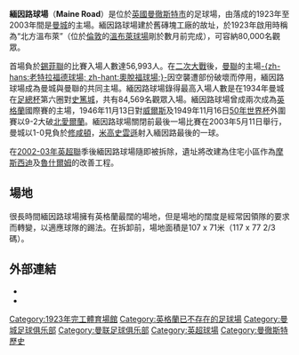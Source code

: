 {{coord|53|27|04.06|N|2|14|06.53|W|type:landmark_scale:2000|display=title}}

{{Infobox Stadium
|stadium_name = 緬因路球場<br>Maine Road
|image = [[File:Maine_road_prior_to_last_game.jpg|200px]]
|location = [[曼徹斯特|曼徹斯特市]]
|built = 1923年
|opened = 1923年8月23日
|closed = 2003年5月11日
|demolished = 2003-2004
|owner = [[曼城足球會|曼城足球會]]
|surface = 草地
|seating_capacity = 35,150 – 80,000
|tenants = [[曼城足球會|曼城足球會]]（1923–2003）<br>[[曼聯足球會|曼聯足球會]]（1946–1949）
|dimensions = 117 x 77 2/3碼

}}

'''緬因路球場'''（'''Maine Road'''）是位於[[英國|英國]][[曼徹斯特|曼徹斯特市]]的足球場，由落成的1923年至2003年間是[[曼城|曼城]]的主場。緬因路球場建於舊磚塊工廠的故址，於1923年啟用時稱為“北方溫布萊”（位於[[倫敦|倫敦]]的[[溫布萊球場|溫布萊球場]]剛於數月前完成），可容納80,000名觀眾。

首場負於[[錫菲聯|錫菲聯]]的比賽入場人數達56,993人。在[[第二次世界大戰|二次大戰]]後，[[曼聯|曼聯]]的主場[[老特拉福德球場|-{zh-hans:老特拉福德球場; zh-hant:奧脫福球場;}-]]因空襲遭部份破壞而停用，緬因路球場成為曼城與曼聯的共同主場。緬因路球場錄得最高入場人數是在1934年曼城在[[英格兰足总杯|足總杯]]第六圈對[[史篤城|史篤城]]，共有84,569名觀眾入場。緬因路球場曾成兩次成為[[英格兰足球代表队|英格蘭]]國際賽的主場，1946年11月13日對[[威爾斯足球代表隊|威爾斯]]及1949年11月16日[[世界杯足球赛|50年世界杯]]外圍賽以9-2大破[[北愛爾蘭足球代表隊|北愛爾蘭]]。緬因路球場關閉前最後一場比賽在2003年5月11日舉行，曼城以1-0見負於[[修咸頓|修咸頓]]，[[米凯尔·斯文森|米高史雲遜]]射入緬因路最後的一球。

在[[2002–03賽季英格蘭超級聯賽|2002-03年英超聯]]季後緬因路球場隨即被拆除，遺址將改建為住宅小區作為[[Moss_Side|摩斯西迪]]及[[Rusholme|魯什爾姆]]的改善工程。

==場地==
很長時間緬因路球場擁有英格蘭最闊的場地，但是場地的闊度是經常因領隊的要求而轉變，以適應球隊的踢法。在拆卸前，場地面積是107 x 71米（117 x 77 2/3碼）。

==外部連結==
* {{cite web | title=The Stadium Guide - Maine Road | url=http://www.stadiumguide.com/maineroad.htm | accessdate=2005-07-27 | archive-date=2012-01-01 | archive-url=https://web.archive.org/web/20120101004041/http://www.stadiumguide.com/maineroad.htm | dead-url=no }}
* {{cite web | title=BBC Sport - Saints spoil Maine Road party | url=http://news.bbc.co.uk/sport1/hi/football/eng_prem/2978137.stm | accessdate=2005-07-27 | archive-date=2004-07-20 | archive-url=https://web.archive.org/web/20040720175730/http://news.bbc.co.uk/sport1/hi/football/eng_prem/2978137.stm | dead-url=no }}

{{英超球場}}

{{DEFAULTSORT:Maine Road}}
[[Category:1923年完工體育場館|Category:1923年完工體育場館]]
[[Category:英格蘭已不存在的足球場|Category:英格蘭已不存在的足球場]]
[[Category:曼城足球俱乐部|Category:曼城足球俱乐部]]
[[Category:曼联足球俱乐部|Category:曼联足球俱乐部]]
[[Category:英超球場|Category:英超球場]]
[[Category:曼徹斯特歷史|Category:曼徹斯特歷史]]